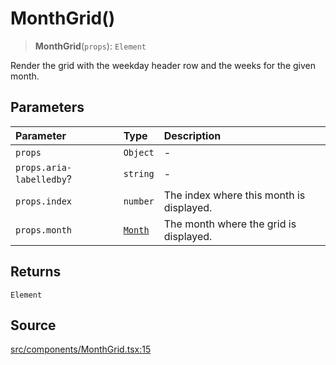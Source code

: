# MonthGrid()

<a id="undefined" name="undefined"></a>

> **MonthGrid**(`props`): `Element`

Render the grid with the weekday header row and the weeks for the given
month.

## Parameters

| Parameter | Type | Description |
| :------ | :------ | :------ |
| `props` | `Object` | - |
| `props.aria-labelledby`? | `string` | - |
| `props.index` | `number` | The index where this month is displayed. |
| `props.month` | [`Month`](/docs/api/next/classes/Month.md) | The month where the grid is displayed. |

## Returns

`Element`

## Source

[src/components/MonthGrid.tsx:15](https://github.com/gpbl/react-day-picker/blob/next/src/components/MonthGrid.tsx#L15)
